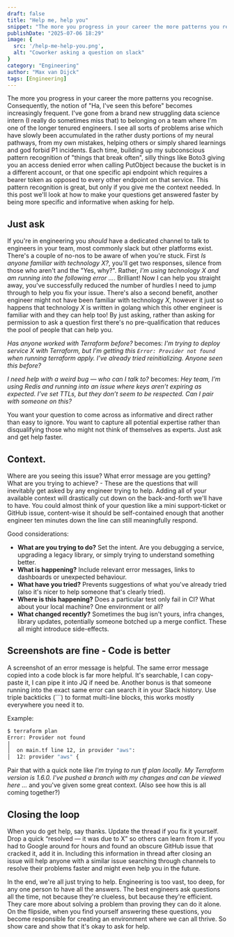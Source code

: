 ```yaml
---
draft: false
title: "Help me, help you"
snippet: "The more you progress in your career the more patterns you recognise. Consequently, the notion of \"Ha, I've seen this before\" becomes"
publishDate: "2025-07-06 18:29"
image: {
  src: '/help-me-help-you.png',
  alt: "Coworker asking a question on slack"
}
category: "Engineering"
author: "Max van Dijck"
tags: [Engineering]
---
```



The more you progress in your career the more patterns you recognise. Consequently, the notion of "Ha, I've seen this before" becomes increasingly frequent. I've gone from a brand new struggling data science intern (I really do sometimes miss that) to belonging on a team where I'm one of the longer tenured engineers. I see all sorts of problems arise which have slowly been accumulated in the rather dusty portions of my neural pathways, from my own mistakes, helping others or simply shared learnings and god forbid P1 incidents. Each time, building up my subconscious pattern recognition of "things that break often", silly things like Boto3 giving you an access denied error when calling PutObject because the bucket is in a different account, or that one specific api endpoint which requires a bearer token as opposed to every other endpoint on that service. This pattern recognition is great, but only if you give me the context needed. In this post we'll look at how to make your questions get answered faster by being more specific and informative when asking for help.

## Just ask
If you're in engineering you *should* have a dedicated channel to talk to engineers in your team, most commonly slack but other platforms exist. There's a couple of no-nos to be aware of when you're stuck. First *Is anyone familiar with technology X?*, you'll get two responses, silence from those who aren't and the "Yes, why?". Rather, *I'm using technology X and am running into the following error ...*. Brilliant! Now I can help you straight away, you've successfully reduced the number of hurdles I need to jump through to help you fix your issue. There's also a second benefit, another engineer might not have been familiar with technology *X*, however it just so happens that technology *X* is written in golang which this other engineer is familiar with and they can help too! By just asking, rather than asking for permission to ask a question first there's no pre-qualification that reduces the pool of people that can help you.

*Has anyone worked with Terraform before?*  becomes: *I'm trying to deploy service X with Terraform, but I’m getting this `Error: Provider not found` when running terraform apply. I’ve already tried reinitializing. Anyone seen this before?*

*I need help with a weird bug — who can I talk to?*  becomes: *Hey team, I’m using Redis and running into an issue where keys aren’t expiring as expected. I’ve set TTLs, but they don’t seem to be respected. Can I pair with someone on this?*

You want your question to come across as informative and direct rather than easy to ignore. You want to capture all potential expertise rather than disqualifying those who might not think of themselves as experts. Just ask and get help faster.

## Context.

Where are you seeing this issue? What error message are you getting? What are you trying to achieve? - These are the questions that will inevitably get asked by any engineer trying to help. Adding all of your available context will drastically cut down on the back-and-forth we'll have to have. You could almost think of your question like a mini support-ticket or GitHub issue, content-wise it should be self-contained enough that another engineer ten minutes down the line can still meaningfully respond.

Good considerations:
- **What are you trying to do?** Set the intent. Are you debugging a service, upgrading a legacy library, or simply trying to understand something better.
- **What is happening?** Include relevant error messages, links to dashboards or unexpected behaviour.
- **What have you tried?** Prevents suggestions of what you've already tried (also it's nicer to help someone that's clearly tried).
- **Where is this happening?** Does a particular test only fail in CI? What about your local machine? One environment or all?
- **What changed recently?** Sometimes the bug isn't yours, infra changes, library updates, potentially someone botched up a merge conflict. These all might introduce side-effects.

## Screenshots are fine - Code is better
A screenshot of an error message is helpful. The same error message copied into a code block is far more helpful. It's searchable, I can copy-paste it, I can pipe it into JQ if need be. Another bonus is that someone running into the exact same error can search it in your Slack history. Use triple backticks (```) to format multi-line blocks, this works mostly everywhere you need it to.

Example:
```bash
$ terraform plan
Error: Provider not found
│
│  on main.tf line 12, in provider "aws":
│  12: provider "aws" {
```
Pair that with a quick note like *I'm trying to run tf plan locally. My Terraform version is 1.6.0. I've pushed a branch with my changes and can be viewed here ...* and you've given some great context. (Also see how this is all coming together?)


## Closing the loop
When you do get help, say thanks. Update the thread if you fix it yourself. Drop a quick “resolved — it was due to X” so others can learn from it. If you had to Google around for hours and found an obscure GitHub issue that cracked it, add it in. Including this information in thread after closing an issue will help anyone with a similar issue searching through channels to resolve their problems faster and might even help you in the future.

In the end, we're all just trying to help. Engineering is too vast, too deep, for any one person to have all the answers. The best engineers ask questions all the time, not because they're clueless, but because they're efficient. They care more about solving a problem than proving they can do it alone. On the flipside, when you find yourself answering these questions, you become responsible for creating an environment where we can all thrive. So show care and show that it's okay to ask for help.

